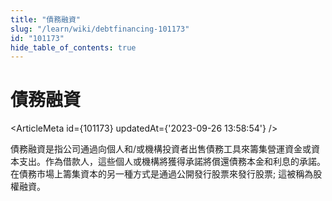 ```yaml
---
title: "債務融資"
slug: "/learn/wiki/debtfinancing-101173"
id: "101173"
hide_table_of_contents: true
---
```



# 債務融資

<ArticleMeta id={101173} updatedAt={'2023-09-26 13:58:54'} />
<div className='border-solid border-b border-t-0 my-4 border-[var(--ifm-color-gray-300)]' />

債務融資是指公司通過向個人和/或機構投資者出售債務工具來籌集營運資金或資本支出。作為借款人，這些個人或機構將獲得承諾將償還債務本金和利息的承諾。在債務市場上籌集資本的另一種方式是通過公開發行股票來發行股票; 這被稱為股權融資。
